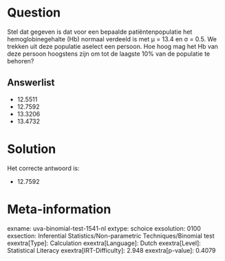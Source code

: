 Question
========

Stel dat gegeven is dat voor een bepaalde patiëntenpopulatie het
hemoglobinegehalte (Hb) normaal verdeeld is met μ = 13.4 en σ = 0.5. We
trekken uit deze populatie aselect een persoon. Hoe hoog mag het Hb van
deze persoon hoogstens zijn om tot de laagste 10% van de populatie te
behoren?

Answerlist
----------

* 12.5511
* 12.7592
* 13.3206
* 13.4732

Solution
========

Het correcte antwoord is: 

* 12.7592

Meta-information
================
exname: uva-binomial-test-1541-nl
extype: schoice
exsolution: 0100
exsection: Inferential Statistics/Non-parametric Techniques/Binomial test
exextra[Type]: Calculation
exextra[Language]: Dutch
exextra[Level]: Statistical Literacy
exextra[IRT-Difficulty]: 2.948
exextra[p-value]: 0.4079
